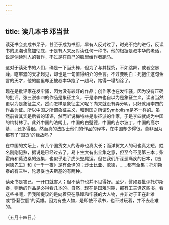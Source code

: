 ```yaml
---
---
---
```

title: 读几本书 邓当世
---



读死书会变成书呆子，甚至于成为书厨，早有人反对过了，时光不绝的进行，反读书的思潮也愈加彻底，于是有人来反对读任何一种书。他的根据是叔本华的老话，说是倘读别人的著作，不过是在自己的脑里给作者跑马。

这对于读死书的人们，确是一下当头棒，但为了与其探究，不如跳舞，或者空暴躁，瞎牢骚的天才起见，却也是一句值得绍介的金言。不过要明白：死抱住这句金言的天才，他的脑里却正被叔本华跑了一趟马，踏得一塌胡涂了。

现在是批评家在发牢骚，因为没有较好的作品；创作家也在发牢骚，因为没有正确的批评。张三说李四的作品是象征主义，于是李四也自以为是象征主义，读者当然更以为是象征主义。然而怎样是象征主义呢？向来就没有弄分明，只好就用李四的作品为证。所以中国之所谓象征主义，和别国之所谓Symbolism是不一样的。虽然前者其实是后者的译语，然而听说梅特林是象征派的作家，于是李四就成为中国的梅特林了。此外中国的法朗士，中国的白璧德，中国的吉尔波丁，中国的高尔基……还多得很。然而真的法朗士他们的作品的译本，在中国却少得很。莫非因为都有了“国货”的缘故吗？

在中国的文坛上，有几个国货文人的寿命也真太长；而洋货文人的可也真太短，姓名刚刚记熟，据说是已经过去了。易卜生大有出全集之意，但至今不见第三本；柴霍甫和莫泊桑的选集，也似乎走了虎头蛇尾运。但在我们所深恶痛疾的日本，《吉诃德先生》和《一千一夜》是有全译的；沙士比亚、歌德，……都有全集；托尔斯泰的有三种，陀思妥也夫斯基的有两种。

读死书是害己，一开口就害人；但不读书也并不见得好。至少，譬如要批评托尔斯泰，则他的作品是必得看几本的。自然，现在是国难时期，那有工夫译这些书，看这些书呢，但我所提议的是向着只在暴躁和牢骚的大人物，并非对于正在赴难或“卧薪尝胆”的英雄。因为有些人物，是即使不读书，也不过玩着，并不去赴难的。

（五月十四日。）